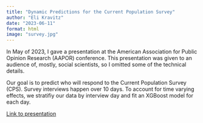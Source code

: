 ```yaml
---
title: "Dynamic Predictions for the Current Population Survey"
author: "Eli Kravitz"
date: "2023-06-11"
format: html
image: "survey.jpg"
---
```


In May of 2023, I gave a presentation at the American Association for Public Opinion Research (AAPOR) conference. This presentation was given to an audience of, mostly, social scientists, so I omitted some of the technical details.

Our goal is to predict who will respond to the Current Population Survey (CPS). Survey interviews happen over 10 days. To account for time varying effects, we stratifiy our data by interview day and fit an XGBoost model for each day.

[Link to presentation](aapor_presentation.pdf)
